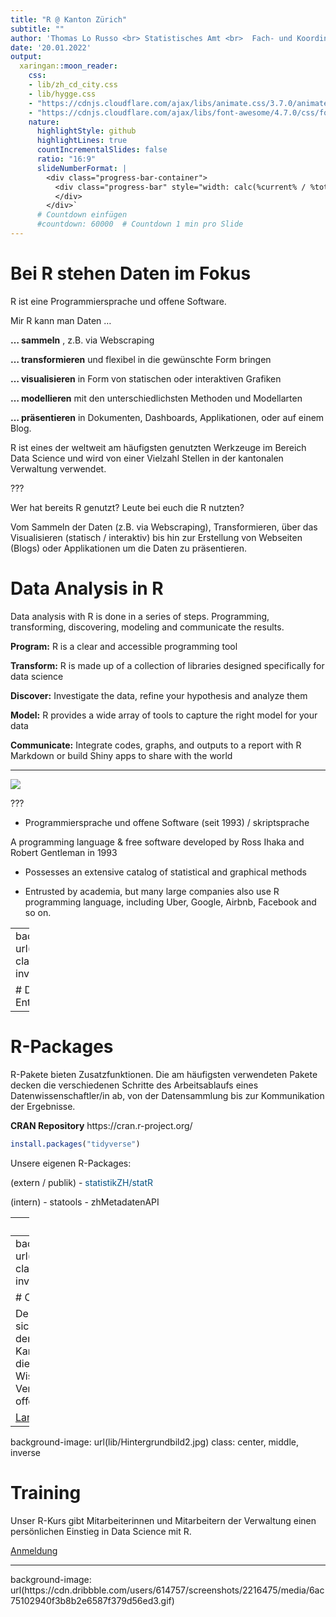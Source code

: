 ```yaml
---
title: "R @ Kanton Zürich"
subtitle: ""
author: 'Thomas Lo Russo <br> Statistisches Amt <br>  Fach- und Koordinationsstelle OGD'
date: '20.01.2022'
output:
  xaringan::moon_reader:
    css: 
    - lib/zh_cd_city.css
    - lib/hygge.css
    - "https://cdnjs.cloudflare.com/ajax/libs/animate.css/3.7.0/animate.min.css"
    - "https://cdnjs.cloudflare.com/ajax/libs/font-awesome/4.7.0/css/font-awesome.min.css"
    nature:
      highlightStyle: github
      highlightLines: true
      countIncrementalSlides: false
      ratio: "16:9"
      slideNumberFormat: |
        <div class="progress-bar-container">
          <div class="progress-bar" style="width: calc(%current% / %total% * 100%);">
          </div>
        </div>`
      # Countdown einfügen
      #countdown: 60000  # Countdown 1 min pro Slide
---
```


# Bei R stehen Daten im Fokus

R ist eine Programmiersprache und offene Software. 

Mir R kann man Daten ...

**... sammeln** , z.B. via Webscraping

**... transformieren** und flexibel in die gewünschte Form bringen

**... visualisieren** in Form von statischen oder interaktiven Grafiken 

**... modellieren** mit den unterschiedlichsten Methoden und Modellarten

**... präsentieren** in Dokumenten, Dashboards, Applikationen, oder auf einem Blog.

R ist eines der weltweit am häufigsten genutzten Werkzeuge im Bereich Data Science und wird von einer Vielzahl Stellen in der kantonalen Verwaltung verwendet. 

???

Wer hat bereits R genutzt? Leute bei euch die R nutzten?

Vom Sammeln der Daten (z.B. via Webscraping), Transformieren, über das Visualisieren (statisch / interaktiv) bis hin zur Erstellung von Webseiten (Blogs) oder Applikationen um die Daten zu präsentieren.

# Data Analysis in R

Data analysis with R is done in a series of steps. Programming, transforming, discovering, modeling and communicate the results.

__Program:__ R is a clear and accessible programming tool

__Transform:__ R is made up of a collection of libraries designed specifically for data science

__Discover:__ Investigate the data, refine your hypothesis and analyze them

__Model:__ R provides a wide array of tools to capture the right model for your data

__Communicate:__ Integrate codes, graphs, and outputs to a report with R Markdown or build Shiny apps to share with the world

---

![](powerbi_r.PNG)

???

- Programmiersprache und offene Software (seit 1993) / skriptsprache

A programming language & free software developed by Ross Ihaka and Robert Gentleman in 1993

- Possesses an extensive catalog of statistical and graphical methods 

- Entrusted by academia, but many large companies also use R programming language, including Uber, Google, Airbnb, Facebook and so on.

---
background-image: url(lib/Hintergrundbild2.jpg)
class: center, middle, inverse

# Demo : R-Studio als Entwicklungsumgebung

---

# R-Packages

R-Pakete bieten Zusatzfunktionen. Die am häufigsten verwendeten Pakete decken die verschiedenen Schritte des Arbeitsablaufs eines Datenwissenschaftler/in ab, von der Datensammlung bis zur Kommunikation der Ergebnisse.

**CRAN Repository**
https://cran.r-project.org/

```r
install.packages("tidyverse")
```

Unsere eigenen R-Packages:

(extern / publik)
-  <a href="https://statistikzh.github.io/statR/index.html" style="color: #095484;text-decoration: none; border-bottom:"><i class="fa fa-github fa-fw"></i>statistikZH/statR</a> <br>

(intern)
- statools 
- zhMetadatenAPI

---
# Dashboards

### Öffentliche Dashboards

.content-box-blue[Web Analytics Dashboard] : https://openzh.shinyapps.io/UAStat/

.content-box-blue[Customer Support Analytics Dashboard] : https://openzh.shinyapps.io/anfzh

.content-box-blue[AWEL] : Link

### Interne Dashboards 

.content-box-red[PlausiApp] : https://tlorusso.github.io/talks/plausiapp_032021/#1

---
background-image: url(lib/Hintergrundbild2.jpg)
class: center, middle, inverse

# Community

Der R-Austausch richtet sich an R Nutzer*innen in der Zürcher Kantonsverwaltung. Er dient als Plattform für den Wissensaustausch und der Vernetzung rund um die offene Statistiksoftware R.

[Landing page](https://github.com/statistikZH/rstats_ktzh)

---
background-image: url(lib/Hintergrundbild2.jpg)
class: center, middle, inverse

# Training

Unser R-Kurs gibt Mitarbeiterinnen und Mitarbeitern der Verwaltung einen persönlichen Einstieg in Data Science mit R.

[Anmeldung](https://www.zh.ch/de/politik-staat/statistik-daten/datenwerkstatt/rstatszh-data-science-mit-r-anmelden.html)

---
background-image: url(https://cdn.dribbble.com/users/614757/screenshots/2216475/media/6ac75102940f3b8b2e6587f379d56ed3.gif)





